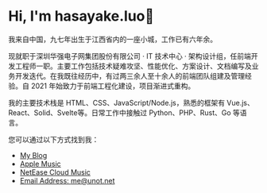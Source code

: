 
# Hi, I'm hasayake.luo👋

我来自中国，九七年出生于江西省内的一座小城，工作已有六年余。

现就职于深圳华强电子网集团股份有限公司 · IT 技术中心 · 架构设计组，任前端开发工程师一职。主要工作包括技术疑难攻坚、性能优化、方案设计、文档编写及业务开发迭代。在我既往经历中，有过两三余人至十余人的前端团队组建及管理经验。自 2021 年始致力于前端工程化建设，项目渐进式重构。

我的主要技术栈是 HTML、CSS、JavaScript/Node.js，熟悉的框架有 Vue.js、React、Solid、Svelte等。日常工作中接触过 Python、PHP、Rust、Go 等语言。

您可以通过以下方式找到我：

* [My Blog](https://blog.unot.net)
* [Apple Music](https://music.apple.com/cn/playlist/%E6%88%91%E7%9A%84%E6%94%B6%E8%97%8F/pl.u-WabZvdVHe4VbalX)
* [NetEase Cloud Music](https://music.163.com/#/user/home?id=5840872)
* [Email Address: me@unot.net](mailto:me@unot.net)

<Footer />
